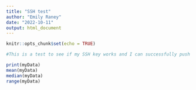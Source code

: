 ```yaml
---
title: "SSH test"
author: "Emily Raney"
date: "2022-10-11"
output: html_document
---
```


```r
knitr::opts_chunk$set(echo = TRUE)
```

```r
#This is a test to see if my SSH key works and I can successfully push my code to Github. 
```

```r
print(myData)
mean(myData)
median(myData)
range(myData)
```

